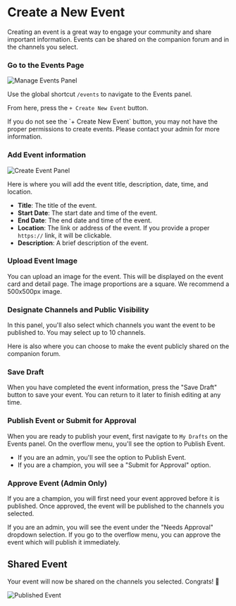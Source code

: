
# Create a New Event

Creating an event is a great way to engage your community and share important information.
Events can be shared on the companion forum and in the channels you select.

<Steps>

### Go to the Events Page

![Manage Events Panel](/events/manage-events-panel.png)

Use the global shortcut `/events` to navigate to the Events panel.

From here, press the `+ Create New Event` button.

<Callout>
  If you do not see the `+ Create New Event` button, you may not have the proper
  permissions to create events. Please contact your admin for more information.
</Callout>

### Add Event information

![Create Event Panel](/events/create-event-panel.png)

Here is where you will add the event title, description, date, time, and location.

- **Title**: The title of the event.
- **Start Date**: The start date and time of the event.
- **End Date**: The end date and time of the event.
- **Location**: The link or address of the event. If you provide a proper `https://` link, it will be clickable.
- **Description**: A brief description of the event.

### Upload Event Image

You can upload an image for the event. This will be displayed on the event card and detail page.
The image proportions are a square. We recommend a 500x500px image.

### Designate Channels and Public Visibility

In this panel, you'll also select which channels you want the event to be published to. You may select up to 10 channels.

Here is also where you can choose to make the event publicly shared on the companion forum.

### Save Draft

When you have completed the event information, press the "Save Draft" button to save your event.
You can return to it later to finish editing at any time.

### Publish Event or Submit for Approval

When you are ready to publish your event, first navigate to `My Drafts` on the Events panel.
On the overflow menu, you'll see the option to Publish Event.

- If you are an admin, you'll see the option to Publish Event.
- If you are a champion, you will see a "Submit for Approval" option.

### Approve Event (Admin Only)

If you are a champion, you will first need your event approved before it is published. Once approved, the event will be published to the channels you selected.

If you are an admin, you will see the event under the "Needs Approval" dropdown selection. If you go to the overflow menu, you can approve the event which will publish it immediately.

</Steps>

## Shared Event

Your event will now be shared on the channels you selected. Congrats! 🎉

![Published Event](/events/published-event.png)
